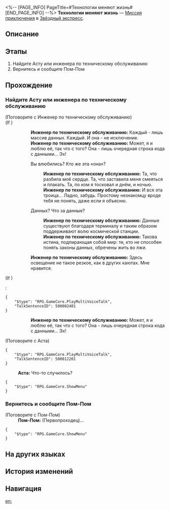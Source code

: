 <%-- [PAGE_INFO]
PageTitle=#Технологии меняют жизнь#
[END_PAGE_INFO] --%>
{{Дополнить|Диалоги.}}
{{Миссия Инфобокс
|id              = 4050028
|Название        = 
|Изображение     = Миссия Технологии меняют жизнь.png
|Тип             = Миссия приключения
|Событие         = 
|Глава           = 
|Условия         = 
|Персонажи       = Аста; Инженер по техническому обслуживанию; Первопроходец; Пом-Пом
|СтартЛокация    = [[Звёздный экспресс]] — [[Общий вагон]]
|Мир             = Звёздный экспресс
|Предыдущая      = 
|Следующая       = 
|Награды         = Журнал приключений*1; Механические детали*1; Кредиты*8 000
}}
'''Технологии меняют жизнь''' — [[Миссия приключения]] в [[Звёздный экспресс]].

==Описание==
{{Описание|<!--официальное описание из Перекрёстка судеб-->}}

==Этапы==
# Найдите Асту или инженера по техническому обслуживанию
# Вернитесь и сообщите Пом-Пом

==Прохождение==
{{Дополнить}}
{{Диалог Конец}}

===Найдите Асту или инженера по техническому обслуживанию===
{{Описание миссии|тип=Миссия приключения|локация=Главная контрольная зона|Проводник попросил вас одолжить робота у Асты или инженера по техническому обслуживанию.}}
{{Диалог Начало}}


;(Поговорите с Инженер по техническому обслуживанию)
;(If {{cx}}<!--during performance 500002400-->)
::'''Инженер по техническому обслуживанию:''' Каждый - лишь массив данных. Каждый. И она - не исключение.
::'''Инженер по техническому обслуживанию:''' Может, я и люблю её, так что с того? Она - лишь очередная строка кода с данными... Эх!
::{{Диалог|Стрелка}} Вы влюбились? Кто же эта «она»?
:::'''Инженер по техническому обслуживанию:''' Та, что разбила моё сердце. Та, что заставила меня смеяться и плакать. Та, по ком я тосковал и днём, и ночью.
:::'''Инженер по техническому обслуживанию:''' И вся эта троица... Ладно, забудь. Простому незнакомцу вроде тебя не понять, даже если я объясню.
::{{Диалог|Стрелка}} Данных? Что за данные?
:::'''Инженер по техническому обслуживанию:''' Данные существуют благодаря терминалу и таким образом поддерживают волю космической станции.
:::'''Инженер по техническому обслуживанию:''' Такова истина, подпирающая собой мир: те, кто не способен понять законы данных, обречены жить во лжи.
::'''Инженер по техническому обслуживанию:''' Здесь освещение не такое резкое, как в других каютах. Мне нравится.
;(If {{cx}}<!--not during performance 500002400-->)
:<pre>{
	"$type": "RPG.GameCore.PlayMultiVoiceTalk",
	"TalkSentenceID": 500002401
}</pre>
::'''Инженер по техническому обслуживанию:''' Может, я и люблю её, так что с того? Она - лишь очередная строка кода с данными... Эх!


;(Поговорите с Аста)
<pre>{
	"$type": "RPG.GameCore.PlayMultiVoiceTalk",
	"TalkSentenceID": 500012201
}</pre>
:'''Аста:''' Что-то случилось?
<pre>{
	"$type": "RPG.GameCore.ShowMenu"
}</pre>
{{Диалог Конец}}

===Вернитесь и сообщите Пом-Пом===
{{Описание миссии|тип=Миссия приключения|локация=Общий вагон|Досадно, но сначала нужно доложить Пом-Пом!}}
{{Диалог Начало}}


;(Поговорите с Пом-Пом)
:'''Пом-Пом:''' (Первопроходец)...
<pre>{
	"$type": "RPG.GameCore.ShowMenu"
}</pre>
{{Диалог Конец}}

==На других языках==
{{На других языках
|en   = Technology Changes Lives
|zhs  = 科技改变生活
|zht  = 科技改變生活
|ja   = 科学と技術が生活を変える
|ko   = 과학이 삶을 바꾼다
|es   = La tecnología transforma vidas
|fr   = La technologie change la vie
|ru   = Технологии меняют жизнь
|th   = เทคโนโลยีเปลี่ยนชีวิต
|vi   = Khoa Học Thay Đổi Đời Sống
|de   = Technologie verändert das Leben
|id   = Teknologi Mengubah Kehidupan
|pt   = Tecnologia Muda Vidas
}}

==История изменений==
{{История изменений|3.5}}

==Навигация==
{{Миссия приключения Навбокс|Глава }}

[[en:]]

